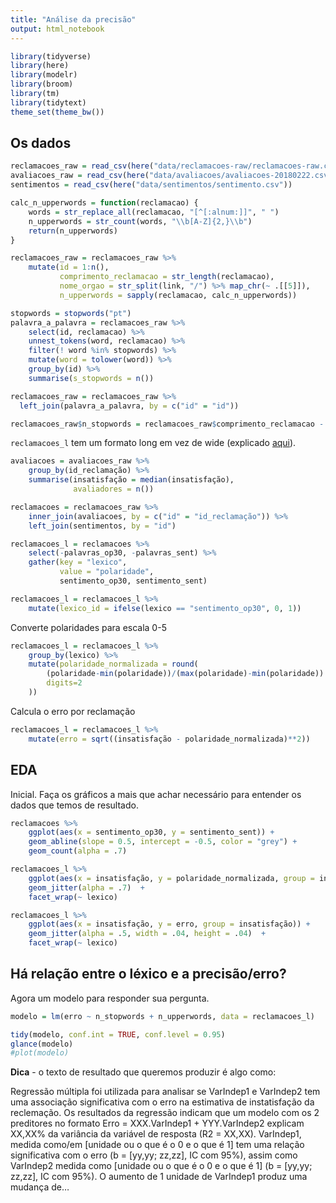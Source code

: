 ```yaml
---
title: "Análise da precisão"
output: html_notebook
---
```


```r
library(tidyverse)
library(here)
library(modelr)
library(broom)
library(tm)
library(tidytext)
theme_set(theme_bw())
```

## Os dados

```r
reclamacoes_raw = read_csv(here("data/reclamacoes-raw/reclamacoes-raw.csv"))
avaliacoes_raw = read_csv(here("data/avaliacoes/avaliacoes-20180222.csv"))
sentimentos = read_csv(here("data/sentimentos/sentimento.csv"))
```

```r
calc_n_upperwords = function(reclamacao) {
    words = str_replace_all(reclamacao, "[^[:alnum:]]", " ")
    n_upperwords = str_count(words, "\\b[A-Z]{2,}\\b")
    return(n_upperwords)
}

reclamacoes_raw = reclamacoes_raw %>% 
    mutate(id = 1:n(), 
           comprimento_reclamacao = str_length(reclamacao), 
           nome_orgao = str_split(link, "/") %>% map_chr(~ .[[5]]),
           n_upperwords = sapply(reclamacao, calc_n_upperwords))

stopwords = stopwords("pt")
palavra_a_palavra = reclamacoes_raw %>%
    select(id, reclamacao) %>% 
    unnest_tokens(word, reclamacao) %>%
    filter(! word %in% stopwords) %>%
    mutate(word = tolower(word)) %>%
    group_by(id) %>%
    summarise(s_stopwords = n())

reclamacoes_raw = reclamacoes_raw %>% 
  left_join(palavra_a_palavra, by = c("id" = "id")) 

reclamacoes_raw$n_stopwords = reclamacoes_raw$comprimento_reclamacao - reclamacoes_raw$s_stopwords
```

`reclamacoes_l` tem um formato long em vez de wide (explicado [aqui](https://sejdemyr.github.io/r-tutorials/basics/wide-and-long/)).

```r
avaliacoes = avaliacoes_raw %>% 
    group_by(id_reclamação) %>% 
    summarise(insatisfação = median(insatisfação), 
              avaliadores = n())

reclamacoes = reclamacoes_raw %>% 
    inner_join(avaliacoes, by = c("id" = "id_reclamação")) %>% 
    left_join(sentimentos, by = "id")

reclamacoes_l = reclamacoes %>%  
    select(-palavras_op30, -palavras_sent) %>% 
    gather(key = "lexico", 
           value = "polaridade", 
           sentimento_op30, sentimento_sent)

reclamacoes_l = reclamacoes_l %>%
    mutate(lexico_id = ifelse(lexico == "sentimento_op30", 0, 1))

```

Converte polaridades para escala 0-5

```r
reclamacoes_l = reclamacoes_l %>%
    group_by(lexico) %>%
    mutate(polaridade_normalizada = round(
        (polaridade-min(polaridade))/(max(polaridade)-min(polaridade)) * 5,
        digits=2
    )) 
```

Calcula o erro por reclamação

```r
reclamacoes_l = reclamacoes_l %>% 
    mutate(erro = sqrt((insatisfação - polaridade_normalizada)**2))
```


## EDA

Inicial. Faça os gráficos a mais que achar necessário para entender os dados que temos de resultado.

```r
reclamacoes %>% 
    ggplot(aes(x = sentimento_op30, y = sentimento_sent)) + 
    geom_abline(slope = 0.5, intercept = -0.5, color = "grey") +
    geom_count(alpha = .7) 
```

```r
reclamacoes_l %>%
    ggplot(aes(x = insatisfação, y = polaridade_normalizada, group = insatisfação)) +
    geom_jitter(alpha = .7)  +
    facet_wrap(~ lexico)

reclamacoes_l %>% 
    ggplot(aes(x = insatisfação, y = erro, group = insatisfação)) + 
    geom_jitter(alpha = .5, width = .04, height = .04)  +
    facet_wrap(~ lexico)
```


## Há relação entre o léxico e a precisão/erro?

Agora um modelo para responder sua pergunta.

```r
modelo = lm(erro ~ n_stopwords + n_upperwords, data = reclamacoes_l)

tidy(modelo, conf.int = TRUE, conf.level = 0.95)
glance(modelo)
#plot(modelo)
```

**Dica** - o texto de resultado que queremos produzir é algo como: 

Regressão múltipla foi utilizada para analisar se VarIndep1 e VarIndep2 tem uma associação significativa com o erro na estimativa de instatisfação da reclemação. Os resultados da regressão indicam que um modelo com os 2 preditores no formato Erro = XXX.VarIndep1 + YYY.VarIndep2 explicam XX,XX% da variância da variável de resposta (R2 = XX,XX). VarIndep1, medida como/em [unidade ou o que é o 0 e o que é 1] tem uma relação significativa com o erro (b = [yy,yy;  zz,zz], IC com 95%), assim como VarIndep2 medida como [unidade ou o que é o 0 e o que é 1] (b = [yy,yy;  zz,zz], IC com 95%). O aumento de 1 unidade de VarIndep1 produz uma mudança de...

